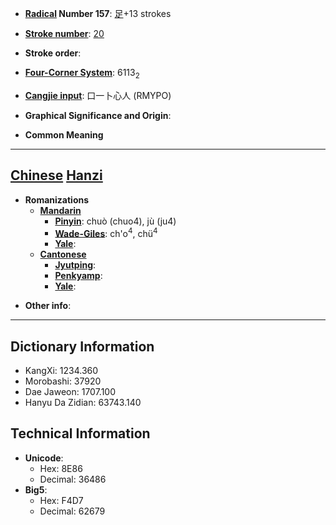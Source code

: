 * '''[[Wiktionary:Chinese radical index| Radical]] Number 157''': [[Wiktionary:Chinese radical index 足|足]]+13 strokes

* '''[[Wiktionary:Chinese total strokes index|Stroke number]]''': [[Wiktionary:Chinese total strokes index 20|20]]

* '''Stroke order''': 

* '''[[Wiktionary:Chinese four corner index|Four-Corner System]]''': 6113<sub>2</sub>

* '''[[Wiktionary:Chinese Cangjie index|Cangjie input]]''': 口一卜心人 (RMYPO)

* '''Graphical Significance and Origin''': 

* '''Common Meaning'''

----

== [[Chinese]] [[Hanzi]] ==

* '''Romanizations'''
** '''[[Mandarin]]'''
*** '''[[Pinyin]]''': chuò (chuo4), jù (ju4)
*** '''[[Wade-Giles]]''': ch'o<sup>4</sup>, chü<sup>4</sup>
*** '''[[Yale]]''': 
** '''[[Cantonese]]'''
*** '''[[Jyutping]]''':
*** '''[[Penkyamp]]''': 
*** '''[[Yale]]''': 

* '''Other info''': 

----

== Dictionary Information ==

* KangXi: 1234.360
* Morobashi: 37920
* Dae Jaweon: 1707.100
* Hanyu Da Zidian: 63743.140

== Technical Information ==

* '''Unicode''':
** Hex: 8E86
** Decimal: 36486
* '''Big5''':
** Hex: F4D7
** Decimal: 62679
